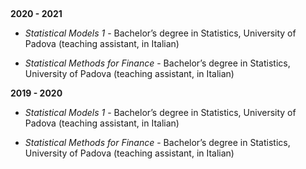 &nbsp;  

**2020 - 2021**

- *Statistical Models 1* - Bachelor's degree in Statistics, University of Padova (teaching assistant, in Italian)

- *Statistical Methods for Finance* - Bachelor's degree in Statistics, University of Padova (teaching assistant, in Italian)

**2019 - 2020**

- *Statistical Models 1* - Bachelor's degree in Statistics, University of Padova (teaching assistant, in Italian)

- *Statistical Methods for Finance* - Bachelor's degree in Statistics, University of Padova (teaching assistant, in Italian)

